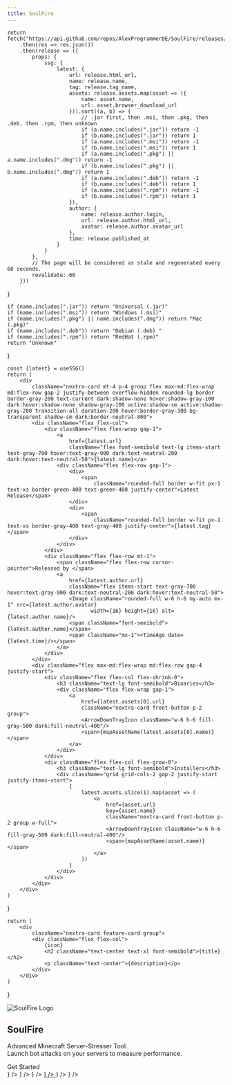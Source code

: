 ```yaml
---
title: SoulFire
---
```



    return fetch("https://api.github.com/repos/AlexProgrammerDE/SoulFire/releases/latest")
        .then(res => res.json())
        .then(release => ({
            props: {
                ssg: {
                    latest: {
                        url: release.html_url,
                        name: release.name,
                        tag: release.tag_name,
                        assets: release.assets.map(asset => ({
                            name: asset.name,
                            url: asset.browser_download_url
                        })).sort((a, b) => {
                            // .jar first, then .msi, then .pkg, then .deb, then .rpm, then unknown
                            if (a.name.includes(".jar")) return -1
                            if (b.name.includes(".jar")) return 1
                            if (a.name.includes(".msi")) return -1
                            if (b.name.includes(".msi")) return 1
                            if (a.name.includes(".pkg") || a.name.includes(".dmg")) return -1
                            if (b.name.includes(".pkg") || b.name.includes(".dmg")) return 1
                            if (a.name.includes(".deb")) return -1
                            if (b.name.includes(".deb")) return 1
                            if (a.name.includes(".rpm")) return -1
                            if (b.name.includes(".rpm")) return 1
                        }),
                        author: {
                            name: release.author.login,
                            url: release.author.html_url,
                            avatar: release.author.avatar_url
                        },
                        time: release.published_at
                    }
                }
            },
            // The page will be considered as stale and regenerated every 60 seconds.
            revalidate: 60
        }))
}

    if (name.includes(".jar")) return "Universal (.jar)"
    if (name.includes(".msi")) return "Windows (.msi)"
    if (name.includes(".pkg") || name.includes(".dmg")) return "Mac (.pkg)"
    if (name.includes(".deb")) return "Debian (.deb) "
    if (name.includes(".rpm")) return "RedHat (.rpm)"
    return "Unknown"
}

    const {latest} = useSSG()
    return (
        <div
            className="nextra-card mt-4 p-4 group flex max-md:flex-wrap md:flex-row gap-2 justify-between overflow-hidden rounded-lg border border-gray-200 text-current dark:shadow-none hover:shadow-gray-100 dark:hover:shadow-none shadow-gray-100 active:shadow-sm active:shadow-gray-200 transition-all duration-200 hover:border-gray-300 bg-transparent shadow-sm dark:border-neutral-800">
            <div className="flex flex-col">
                <div className="flex flex-wrap gap-1">
                    <a
                        href={latest.url}
                        className="flex font-semibold text-lg items-start text-gray-700 hover:text-gray-900 dark:text-neutral-200 dark:hover:text-neutral-50">{latest.name}</a>
                    <div className="flex flex-row gap-1">
                        <div>
                            <span
                                className="rounded-full border w-fit px-1 text-xs border-green-400 text-green-400 justify-center">Latest Release</span>
                        </div>
                        <div>
                            <span
                                className="rounded-full border w-fit px-1 text-xs border-gray-400 text-gray-400 justify-center">{latest.tag}</span>
                        </div>
                    </div>
                </div>
                <div className="flex flex-row mt-1">
                    <span className="flex flex-row cursor-pointer">Released by </span>
                    <a
                        href={latest.author.url}
                        className="flex items-start text-gray-700 hover:text-gray-900 dark:text-neutral-200 dark:hover:text-neutral-50">
                        <Image className="rounded-full w-6 h-6 my-auto mx-1" src={latest.author.avatar}
                               width={16} height={16} alt={latest.author.name}/>
                        <span className="font-semibold">{latest.author.name}</span>
                        <span className="mx-1"><TimeAgo date={latest.time}/></span>
                    </a>
                </div>
            </div>
            <div className="flex max-md:flex-wrap md:flex-row gap-4 justify-start">
                <div className="flex flex-col flex-shrink-0">
                    <h3 className="text-lg font-semibold">Binaries</h3>
                    <div className="flex flex-wrap gap-1">
                        <a
                            href={latest.assets[0].url}
                            className="nextra-card front-button p-2 group">
                            <ArrowDownTrayIcon className="w-6 h-6 fill-gray-500 dark:fill-neutral-400"/>
                            <span>{mapAssetName(latest.assets[0].name)}</span>
                        </a>
                    </div>
                </div>
                <div className="flex flex-col flex-grow-0">
                    <h3 className="text-lg font-semibold">Installers</h3>
                    <div className="grid grid-cols-2 gap-2 justify-start justify-items-start">
                        {
                            latest.assets.slice(1).map(asset => (
                                <a
                                    href={asset.url}
                                    key={asset.name}
                                    className="nextra-card front-button p-2 group w-full">
                                    <ArrowDownTrayIcon className="w-6 h-6 fill-gray-500 dark:fill-neutral-400"/>
                                    <span>{mapAssetName(asset.name)}</span>
                                </a>
                            ))
                        }
                    </div>
                </div>
            </div>
        </div>
    )
}

    return (
        <div
            className="nextra-card feature-card group">
            <div className="flex flex-col">
                {icon}
                <h2 className="text-center text-xl font-semibold">{title}</h2>
                <p className="text-center">{description}</p>
            </div>
        </div>
    )
}

<article
    className="w-full overflow-x-hidden break-words nextra-content flex min-h-[calc(100vh-var(--nextra-navbar-height))] min-w-0 justify-center pb-8 pr-[calc(env(safe-area-inset-right)-1.5rem)]">
    <main className="w-full min-w-0 max-w-6xl px-6 pt-4 md:px-12">
        <div className="mx-auto container">
            <LatestRelease/>
            <div className="p-4 flex flex-col">
                <div className="mt-8 md:mt-16 flex flex-col md:flex-row mx-auto gap-2">
                    <Image src="/logo.png" width={128} height={128} className="w-24 md:w-16 h-24 md:h-16 mx-auto"
                           alt="SoulFire Logo"/>
                    <h1 className="my-auto text-center text-5xl font-bold">
                        SoulFire
                    </h1>
                </div>
                <p className="text-center mt-2 text-lg">Advanced Minecraft Server-Stresser Tool.<br/>Launch bot attacks
                    on your servers to measure performance.</p>
                <Link href="/docs/installation"
                      className="nextra-card front-button mt-6 p-2 group">
                    <span>Get Started</span>
                    <ChevronDoubleRightIcon className="w-6 h-6 m-auto fill-gray-500 dark:fill-neutral-400"/>
                </Link>
                <div className="grid grid-cols-1 sm:grid-cols-2 md:grid-cols-3 gap-4 mt-8 md:mt-16">
                    <Link
                        href="/docs/installation"
                    >
                        <FeatureCard
                            title="Easy to use"
                            description="SoulFire is easy to use, just install it and you're ready to go!"
                            icon={<RocketLaunchIcon className="w-6 h-6 mx-auto my-2"/>}
                        />
                    </Link>
                    <FeatureCard
                        title="High performance"
                        description="With SoulFire you can have hundreds of bots with low CPU and RAM."
                        icon={<BoltIcon className="w-6 h-6 mx-auto my-2"/>}
                    />
                    <FeatureCard
                        title="Bring your own accounts"
                        description="Add your own Offline, Java, Bedrock, The Altening and EasyMC accounts "
                        icon={<CloudArrowDownIcon
                            className="w-6 h-6 mx-auto my-2"/>}
                    />
                    <a href={process.env.NEXT_PUBLIC_GITHUB_LINK}>
                        <FeatureCard
                            title="Open Source"
                            description="SoulFire is open source, you can contribute to it on GitHub!"
                            icon={<svg xmlns="http://www.w3.org/2000/svg" height="32.666666666666664" width="32"
                                       viewBox="0 0 98 96" className="w-6 h-6 mx-auto my-2">
                                <path fillRule="evenodd" clipRule="evenodd"
                                      d="M48.854 0C21.839 0 0 22 0 49.217c0 21.756 13.993 40.172 33.405 46.69 2.427.49 3.316-1.059 3.316-2.362 0-1.141-.08-5.052-.08-9.127-13.59 2.934-16.42-5.867-16.42-5.867-2.184-5.704-5.42-7.17-5.42-7.17-4.448-3.015.324-3.015.324-3.015 4.934.326 7.523 5.052 7.523 5.052 4.367 7.496 11.404 5.378 14.235 4.074.404-3.178 1.699-5.378 3.074-6.6-10.839-1.141-22.243-5.378-22.243-24.283 0-5.378 1.94-9.778 5.014-13.2-.485-1.222-2.184-6.275.486-13.038 0 0 4.125-1.304 13.426 5.052a46.97 46.97 0 0 1 12.214-1.63c4.125 0 8.33.571 12.213 1.63 9.302-6.356 13.427-5.052 13.427-5.052 2.67 6.763.97 11.816.485 13.038 3.155 3.422 5.015 7.822 5.015 13.2 0 18.905-11.404 23.06-22.324 24.283 1.78 1.548 3.316 4.481 3.316 9.126 0 6.6-.08 11.897-.08 13.526 0 1.304.89 2.853 3.316 2.364 19.412-6.52 33.405-24.935 33.405-46.691C97.707 22 75.788 0 48.854 0z"
                                      fill="currentColor"></path>
                            </svg>}
                        />
                    </a>
                    <FeatureCard
                        title="Version support"
                        description="You can use any Release, Beta, Alpha, April Fools version and even Bedrock!"
                        icon={<CubeTransparentIcon className="w-6 h-6 mx-auto my-2"/>}
                    />
                    <FeatureCard
                        title="Use plugins"
                        description="SoulFire has useful plugins built-in and you can also add your own!"
                        icon={<Squares2X2Icon className="w-6 h-6 mx-auto my-2"/>}
                    />
                </div>
            </div>
        </div>
    </main>
</article>
